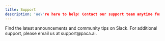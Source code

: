 ```yaml
---
title: Support
description: 'We\'re here to help! Contact our support team anytime for quick assistance.'
---
```


<CardGroup cols={2}>
  <Card
    title="Join Slack Community"
    icon="slack"
    href="https://join.slack.com/t/paca-ai/shared_invite/zt-2mpyadhut-i_jb1g0cL073uq71DG0YlA"
  >
    Find the latest announcements and community tips on Slack.
  </Card>
  <Card
    title="Email Paca Team"
    icon="mail"
    href="mailto:support@paca.ai"
  >
    For additional support, please email us at support@paca.ai.
  </Card>
</CardGroup>

